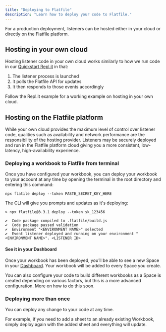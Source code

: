 ```yaml
---
title: "Deploying to Flatfile"
description: "Learn how to deploy your code to Flatfile."
---
```


For a production deployment, listeners can be hosted either in your cloud or directly on the Flatfile platform. 

## Hosting in your own cloud

Hosting listener code in your own cloud works similarly to how we run code in our [Quickstart Repl.it](https://replit.com/@flatfile/get-started) in that: 

1. The listener process is launched
2. It polls the Flatfile API for updates
3. It then responds to those events accordingly

Follow the Repl.it example for a working example on hosting in your own cloud.

## Hosting on the Flatfile platform

While your own cloud provides the maximum level of control over listener code, qualities such as availability and network performance are the responsibility of the hosting provider. Listeners may be securely deployed and run in the Flatfile platform cloud giving you a more consistent, low-latency, high-availability experience. 


### Deploying a workbook to Flatfile from terminal

Once you have configured your workbook, you can deploy your workbook to your account at any time
by opening the terminal in the root directory and entering this command:

`npx flatile deploy --token PASTE_SECRET_KEY_HERE`

The CLI will give you prompts and updates as it's deploying:

``` terminal
> npx flatfile@3.3.1 deploy --token sk_123456

✔  Code package compiled to .flatfile/build.js
✔  Code package passed validation
✔  Environment "<ENVIRONMENT NAME>" selected
✔  Event listener deployed and running on your environment "<ENVIRONMENT NAME>". <LISTENER ID>
```

#### See it in your Dashboard

Once your workbook has been deployed, you’ll be able to see a new Space in your [Dashboard](https://platform.flatfile.com).   Your workbook will be added to every Space you create. 

<Note>
  You can also configure your code to build different workbooks as a Space is created depending on various factors, but this is a more advanced configuration. 
  More on how to do this soon. 
</Note>


### Deploying more than once

You can deploy any change to your code at any time. 

For example, if you need to add a sheet to an already existing Workbook, simply deploy again with the added sheet and everything will update.

